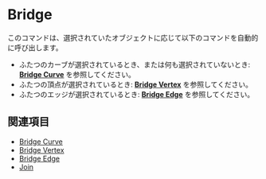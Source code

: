 
# Bridge

<Reference shortcut="" command="Bridge" button="" />

このコマンドは、選択されていたオブジェクトに応じて以下のコマンドを自動的に呼び出します。
- ふたつのカーブが選択されているとき、または何も選択されていないとき: [**Bridge Curve**](#bridge-curve) を参照してください。
- ふたつの頂点が選択されているとき: [**Bridge Vertex**](#bridge-vertex) を参照してください。
- ふたつのエッジが選択されているとき: [**Bridge Edge**](#bridge-edge) を参照してください。

## 関連項目
- [Bridge Curve](./bridge-curve)
- [Bridge Vertex](./bridge-vertex)
- [Bridge Edge](./bridge-edge)
- [Join](./join)









